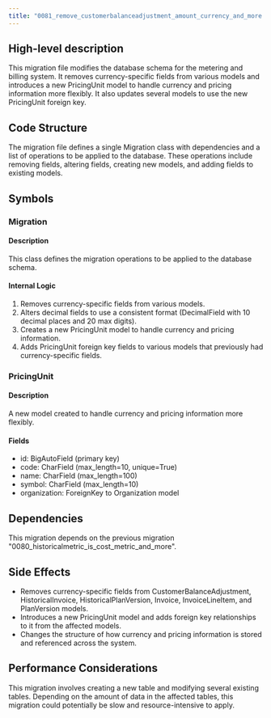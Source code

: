 ```yaml
---
title: "0081_remove_customerbalanceadjustment_amount_currency_and_more.py"
---
```


## High-level description
This migration file modifies the database schema for the metering and billing system. It removes currency-specific fields from various models and introduces a new PricingUnit model to handle currency and pricing information more flexibly. It also updates several models to use the new PricingUnit foreign key.

## Code Structure
The migration file defines a single Migration class with dependencies and a list of operations to be applied to the database. These operations include removing fields, altering fields, creating new models, and adding fields to existing models.

## Symbols

### Migration
#### Description
This class defines the migration operations to be applied to the database schema.

#### Internal Logic
1. Removes currency-specific fields from various models.
2. Alters decimal fields to use a consistent format (DecimalField with 10 decimal places and 20 max digits).
3. Creates a new PricingUnit model to handle currency and pricing information.
4. Adds PricingUnit foreign key fields to various models that previously had currency-specific fields.

### PricingUnit
#### Description
A new model created to handle currency and pricing information more flexibly.

#### Fields
- id: BigAutoField (primary key)
- code: CharField (max_length=10, unique=True)
- name: CharField (max_length=100)
- symbol: CharField (max_length=10)
- organization: ForeignKey to Organization model

## Dependencies
This migration depends on the previous migration "0080_historicalmetric_is_cost_metric_and_more".

## Side Effects
- Removes currency-specific fields from CustomerBalanceAdjustment, HistoricalInvoice, HistoricalPlanVersion, Invoice, InvoiceLineItem, and PlanVersion models.
- Introduces a new PricingUnit model and adds foreign key relationships to it from the affected models.
- Changes the structure of how currency and pricing information is stored and referenced across the system.

## Performance Considerations
This migration involves creating a new table and modifying several existing tables. Depending on the amount of data in the affected tables, this migration could potentially be slow and resource-intensive to apply.